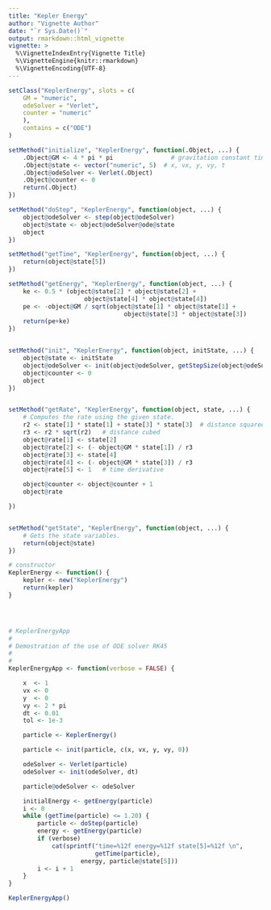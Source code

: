 ---
title: "Kepler Energy"
author: "Vignette Author"
date: "`r Sys.Date()`"
output: rmarkdown::html_vignette
vignette: >
  %\VignetteIndexEntry{Vignette Title}
  %\VignetteEngine{knitr::rmarkdown}
  %\VignetteEncoding{UTF-8}
---

```{r}

setClass("KeplerEnergy", slots = c(
    GM = "numeric",
    odeSolver = "Verlet",
    counter = "numeric"
    ),
    contains = c("ODE")
)

setMethod("initialize", "KeplerEnergy", function(.Object, ...) {
    .Object@GM <- 4 * pi * pi                # gravitation constant times combined mass
    .Object@state <- vector("numeric", 5)  # x, vx, y, vy, t
    .Object@odeSolver <- Verlet(.Object)
    .Object@counter <- 0
    return(.Object)
})

setMethod("doStep", "KeplerEnergy", function(object, ...) {
    object@odeSolver <- step(object@odeSolver)
    object@state <- object@odeSolver@ode@state
    object
})

setMethod("getTime", "KeplerEnergy", function(object, ...) {
    return(object@state[5])
})

setMethod("getEnergy", "KeplerEnergy", function(object, ...) {
    ke <- 0.5 * (object@state[2] * object@state[2] +
                     object@state[4] * object@state[4])
    pe <- -object@GM / sqrt(object@state[1] * object@state[1] +
                                object@state[3] * object@state[3])
    return(pe+ke)
})


setMethod("init", "KeplerEnergy", function(object, initState, ...) {
    object@state <- initState
    object@odeSolver <- init(object@odeSolver, getStepSize(object@odeSolver))
    object@counter <- 0
    object
})


setMethod("getRate", "KeplerEnergy", function(object, state, ...) {
    # Computes the rate using the given state.
    r2 <- state[1] * state[1] + state[3] * state[3]  # distance squared
    r3 <- r2 * sqrt(r2)   # distance cubed
    object@rate[1] <- state[2]
    object@rate[2] <- (- object@GM * state[1]) / r3
    object@rate[3] <- state[4]
    object@rate[4] <- (- object@GM * state[3]) / r3
    object@rate[5] <- 1   # time derivative

    object@counter <- object@counter + 1
    object@rate

})


setMethod("getState", "KeplerEnergy", function(object, ...) {
    # Gets the state variables.
    return(object@state)
})

# constructor
KeplerEnergy <- function() {
    kepler <- new("KeplerEnergy")
    return(kepler)
}




# KeplerEnergyApp
#
# Demostration of the use of ODE solver RK45
#
#
KeplerEnergyApp <- function(verbose = FALSE) {

    x  <- 1
    vx <- 0
    y  <- 0
    vy <- 2 * pi
    dt <- 0.01
    tol <- 1e-3

    particle <- KeplerEnergy()

    particle <- init(particle, c(x, vx, y, vy, 0))

    odeSolver <- Verlet(particle)
    odeSolver <- init(odeSolver, dt)

    particle@odeSolver <- odeSolver

    initialEnergy <- getEnergy(particle)
    i <- 0
    while (getTime(particle) <= 1.20) {
        particle <- doStep(particle)
        energy <- getEnergy(particle)
        if (verbose)
            cat(sprintf("time=%12f energy=%12f state[5]=%12f \n",
                        getTime(particle),
                    energy, particle@state[5]))
        i <- i + 1
    }
}

KeplerEnergyApp()

```


```{r}

```

